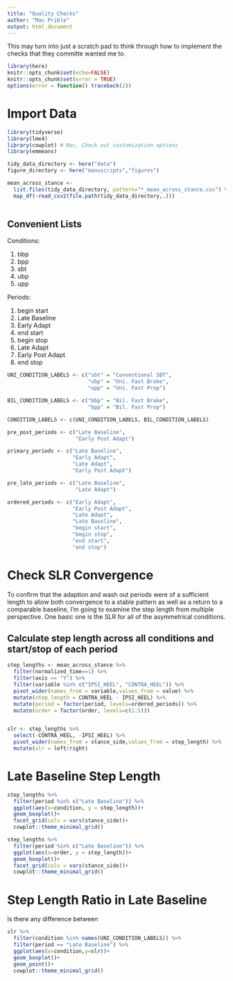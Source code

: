 ```yaml
---
title: "Quality Checks"
author: "Mac Prible"
output: html_document
---
```


This may turn into just a scratch pad to think through how to implement the checks that they committe wanted me to.

```r
library(here)
knitr::opts_chunk$set(echo=FALSE)
knitr::opts_chunk$set(error = TRUE)
options(error = function() traceback(2))
```

 
 
# Import Data

```r
library(tidyverse)
library(lme4)
library(cowplot) # Mac, Check out customization options
library(emmeans)

tidy_data_directory <- here("data")
figure_directory <- here("manuscripts","figures")

mean_across_stance <- 
  list.files(tidy_data_directory, pattern="*_mean_across_stance.csv") %>% 
  map_df(~read_csv2(file.path(tidy_data_directory,.)))
  
```



## Convenient Lists

Conditions: 

1. bbp      
2. bpp      
3. sbt      
4. ubp      
5. upp  

Periods:

1. begin start     
2. Late Baseline   
3. Early Adapt     
4. end start       
5. begin stop      
6. Late Adapt      
7. Early Post Adapt
8. end stop     


```r
UNI_CONDITION_LABELS <- c("sbt" = "Conventional SBT",
                          "ubp" = "Uni. Fast Brake",
                          "upp" = "Uni. Fast Prop")

BIL_CONDITION_LABELS <- c("bbp" = "Bil. Fast Brake",
                          "bpp" = "Bil. Fast Prop")

CONDITION_LABELS <- c(UNI_CONDITION_LABELS, BIL_CONDITION_LABELS)

pre_post_periods <- c("Late Baseline", 
                      "Early Post Adapt")

primary_periods <- c("Late Baseline", 
                     "Early Adapt",
                     "Late Adapt",
                     "Early Post Adapt")

pre_late_periods <- c("Late Baseline",
                      "Late Adapt")

ordered_periods <- c("Early Adapt",
                     "Early Post Adapt",
                     "Late Adapt",
                     "Late Baseline",
                     "begin start",
                     "begin stop",
                     "end start",
                     "end stop")

```

# Check SLR Convergence

To confirm that the adaption and wash out periods were of a sufficient length to allow both convergence to a stable pattern as well as a return to a comparable baseline, I'm going to examine the step length from multiple perspective. One basic one is the SLR for all of the asymmetrical conditions.

## Calculate step length across all conditions and start/stop of each period
```r

step_lengths <- mean_across_stance %>% 
  filter(normalized_time==1) %>% 
  filter(axis == "Y") %>% 
  filter(variable %in% c("IPSI_HEEL", "CONTRA_HEEL")) %>% 
  pivot_wider(names_from = variable,values_from = value) %>% 
  mutate(step_length = CONTRA_HEEL - IPSI_HEEL) %>% 
  mutate(period = factor(period, levels=ordered_periods)) %>% 
  mutate(order = factor(order, levels=c(1:5)))


slr <- step_lengths %>% 
  select(-CONTRA_HEEL, -IPSI_HEEL) %>%
  pivot_wider(names_from = stance_side,values_from = step_length) %>% 
  mutate(slr = left/right)
```

# Late Baseline Step Length 

```r

step_lengths %>% 
  filter(period %in% c("Late Baseline")) %>%
  ggplot(aes(x=condition, y = step_length))+
  geom_boxplot()+
  facet_grid(cols = vars(stance_side))+
  cowplot::theme_minimal_grid()

step_lengths %>% 
  filter(period %in% c("Late Baseline")) %>%
  ggplot(aes(x=order, y = step_length))+
  geom_boxplot()+
  facet_grid(cols = vars(stance_side))+
  cowplot::theme_minimal_grid()

```

# Step Length Ratio in Late Baseline

Is there any difference between 
```r

slr %>% 
  filter(condition %in% names(UNI_CONDITION_LABELS)) %>% 
  filter(period == "Late Baseline") %>% 
  ggplot(aes(x=condition,y=slr))+
  geom_boxplot()+
  geom_point()+
  cowplot::theme_minimal_grid()

```

